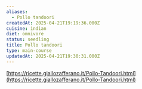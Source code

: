 ```yaml
---
aliases:
  - Pollo tandoori
createdAt: 2025-04-21T19:19:36.000Z
cuisine: indian
diet: omnivore
status: seedling
title: Pollo tandoori
type: main-course
updatedAt: 2025-04-21T19:30:31.000Z
---
```

[https://ricette.giallozafferano.it/Pollo-Tandoori.html](https://ricette.giallozafferano.it/Pollo-Tandoori.html)
